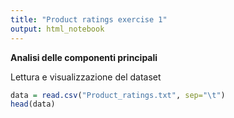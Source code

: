 ```yaml
---
title: "Product ratings exercise 1"
output: html_notebook
---
```


**Analisi delle componenti principali**

Lettura e visualizzazione del dataset

```r
data = read.csv("Product_ratings.txt", sep="\t")
head(data)
```
